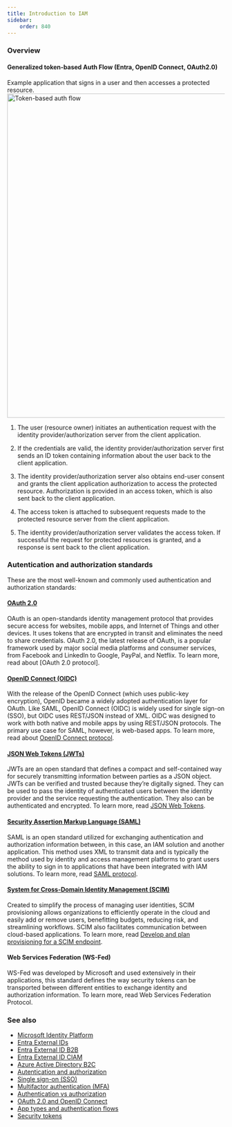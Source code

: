 ```yaml
---
title: Introduction to IAM
sidebar:
    order: 840
---
```


### Overview

#### Generalized token-based Auth Flow (Entra, OpenID Connect, OAuth2.0)
Example application that signs in a user and then accesses a protected resource.
<Image src={oo} alt="Token-based auth flow" width="750" />

1. The user (resource owner) initiates an authentication request with the identity provider/authorization server from the client application.

2. If the credentials are valid, the identity provider/authorization server first sends an ID token containing information about the user back to the client application.

3. The identity provider/authorization server also obtains end-user consent and grants the client application authorization to access the protected resource. Authorization is provided in an access token, which is also sent back to the client application.

4. The access token is attached to subsequent requests made to the protected resource server from the client application.

5. The identity provider/authorization server validates the access token. If successful the request for protected resources is granted, and a response is sent back to the client application.

### Autentication and authorization standards
These are the most well-known and commonly used authentication and authorization standards:

#### [OAuth 2.0](https://learn.microsoft.com/en-us/entra/identity-platform/v2-protocols)
OAuth is an open-standards identity management protocol that provides secure access for websites, mobile apps, and Internet of Things and other devices. It uses tokens that are encrypted in transit and eliminates the need to share credentials. OAuth 2.0, the latest release of OAuth, is a popular framework used by major social media platforms and consumer services, from Facebook and LinkedIn to Google, PayPal, and Netflix. To learn more, read about [OAuth 2.0 protocol].

#### [OpenID Connect (OIDC)](https://learn.microsoft.com/en-us/entra/identity-platform/v2-protocols)
With the release of the OpenID Connect (which uses public-key encryption), OpenID became a widely adopted authentication layer for OAuth. Like SAML, OpenID Connect (OIDC) is widely used for single sign-on (SSO), but OIDC uses REST/JSON instead of XML. OIDC was designed to work with both native and mobile apps by using REST/JSON protocols. The primary use case for SAML, however, is web-based apps. To learn more, read about [OpenID Connect protocol](https://learn.microsoft.com/en-us/entra/identity-platform/v2-protocols).

#### [JSON Web Tokens (JWTs)](https://learn.microsoft.com/en-us/entra/identity-platform/v2-protocols#tokens)
JWTs are an open standard that defines a compact and self-contained way for securely transmitting information between parties as a JSON object. JWTs can be verified and trusted because they’re digitally signed. They can be used to pass the identity of authenticated users between the identity provider and the service requesting the authentication. They also can be authenticated and encrypted. To learn more, read [JSON Web Tokens](https://learn.microsoft.com/en-us/entra/identity-platform/v2-protocols#tokens).

#### [Security Assertion Markup Language (SAML)](https://learn.microsoft.com/en-us/entra/identity-platform/saml-protocol-reference)
SAML is an open standard utilized for exchanging authentication and authorization information between, in this case, an IAM solution and another application. This method uses XML to transmit data and is typically the method used by identity and access management platforms to grant users the ability to sign in to applications that have been integrated with IAM solutions. To learn more, read [SAML protocol](https://learn.microsoft.com/en-us/entra/identity-platform/saml-protocol-reference).

#### [System for Cross-Domain Identity Management (SCIM)](https://learn.microsoft.com/en-us/entra/identity/app-provisioning/use-scim-to-provision-users-and-groups?toc=/active-directory/develop/toc.json&bc=/active-directory/develop/breadcrumb/toc.json)
Created to simplify the process of managing user identities, SCIM provisioning allows organizations to efficiently operate in the cloud and easily add or remove users, benefitting budgets, reducing risk, and streamlining workflows. SCIM also facilitates communication between cloud-based applications. To learn more, read [Develop and plan provisioning for a SCIM endpoint](https://learn.microsoft.com/en-us/entra/identity/app-provisioning/use-scim-to-provision-users-and-groups?toc=/active-directory/develop/toc.json&bc=/active-directory/develop/breadcrumb/toc.json).

#### Web Services Federation (WS-Fed)
WS-Fed was developed by Microsoft and used extensively in their applications, this standard defines the way security tokens can be transported between different entities to exchange identity and authorization information. To learn more, read Web Services Federation Protocol.

### See also
- [Microsoft Identity Platform](https://learn.microsoft.com/en-us/entra/identity-platform/v2-overview?source=recommendations)
- [Entra External IDs](https://learn.microsoft.com/en-us/entra/external-id/external-identities-overview)
- [Entra External ID B2B](https://learn.microsoft.com/en-us/entra/external-id/what-is-b2b)
- [Entra External ID CIAM](https://learn.microsoft.com/en-us/entra/external-id/customers/overview-customers-ciam)
- [Azure Active Directory B2C](https://learn.microsoft.com/en-us/azure/active-directory-b2c/overview)
- [Autentication and authorization](https://learn.microsoft.com/en-us/entra/identity-platform/authentication-vs-authorization#authentication-and-authorization-using-the-microsoft-identity-platform)
- [Single sign-on (SSO)](https://learn.microsoft.com/en-us/entra/identity/enterprise-apps/what-is-single-sign-on)
- [Multifactor authentication (MFA)](https://learn.microsoft.com/en-us/entra/identity/authentication/concept-mfa-howitworks)
- [Authentication vs authorization](https://learn.microsoft.com/en-us/entra/identity-platform/authentication-vs-authorization)
- [OAuth 2.0 and OpenID Connect](https://learn.microsoft.com/en-us/entra/identity-platform/v2-protocols)
- [App types and authentication flows](https://learn.microsoft.com/en-us/entra/identity-platform/authentication-flows-app-scenarios)
- [Security tokens](https://learn.microsoft.com/en-us/entra/identity-platform/security-tokens)
